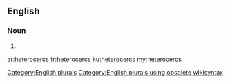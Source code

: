 ==English==

===Noun===
{{head|en}}

# {{plural of|heterocerc}}

[[Category:English plurals]][[Category:English plurals using obsolete wikisyntax]]

[[ar:heterocercs]]
[[fr:heterocercs]]
[[ku:heterocercs]]
[[my:heterocercs]]